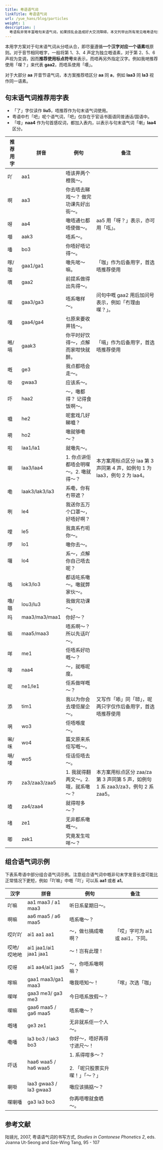```yaml
---
title: 粤语语气词
linkTitle: 粤语语气词
url: /yue_hans/blog/particles
weight: 1
description: |
  粤语有非常丰富嘅句末语气词，如果捞乱会造成好大交流障碍，本文列举出所有常见嘅粤语句末语气词同佢哋嘅推荐写法，等大家可以写规范粤文。
---
```



<Alert title="方案拣字原则">

本用字方案对于句末语气词从分唔从合，即尽量遵循**一个汉字对应一个语素**嘅原则。对于音节相同嘅字，一般将第 1、3、4 声定为独立嘅语素，对于第 2、5、6 声视为变调，因而**推荐使用标点符号**来表示，而唔再另外指定汉字。例如我哋推荐使用「㗎？」来代表 **gaa2**，而唔系使用「𠿪」。

对于大部分 **aa** 开音节语气词，本方案推荐唔区分 **aa** 同 **a**，例如 **laa3** 同 **la3** 视作同一语素。

</Alert>

## 句末语气词推荐用字表

<Alert title="说明">

- 「了」字仅读作 **liu5**，唔推荐作为句末语气词使用。
- 粤语中冇「吧」呢个语气词，「吧」仅存在于官话书面语同普通话/国语中。
- 「嗱」**naa4** 作为句首感叹词，都加入表内，以表示与句末语气词「喇」**laa4** 区分。

</Alert>

| 推荐用字 | 拼音           | 例句                                   | 备注                                                                             |
| -------- | -------------- | -------------------------------------- | -------------------------------------------------------------------------------- |
| 吖       | aa1            | 唔该畀两个橙我～。                     |                                                                                  |
| 啊       | aa3            | 你去唔去睇戏～？ 做完功课先好出街～。  |                                                                                  |
| 呀       | aa4            | 噉唔通乜都唔使做～。                   | aa5 用「呀？」表示，亦可用「咓」。                                               |
| 𡅅       | aak3           | 唔系～。                               |                                                                                  |
| 噃       | bo3            | 你唔好唔记得～。                       |                                                                                  |
| 𠺢/咖    | gaa1/ga1       | 噉先啱～嘛。                           | 「咖」作为后备用字，首选唔推荐使用                                               |
| 𠿪       | gaa2           | 前提系做得出先得～。                   |                                                                                  |
| 㗎       | gaa3/ga3       | 唔系噉样～。                           | 问句中嘅 gaa2 用后加问号表示，例如「冇理由㗎？」。                               |
| 嘎       | gaa4/ga4       | 乜原来要收畀钱～。                     |                                                                                  |
| 𠺝/嗝    | gaak3          | 你平时好饮得～，点解而家咁快就醉。     | 「嗝」作为后备用字，首选唔推荐使用                                               |
| 嘅       | ge3            | 我点都唔会走～。                       |                                                                                  |
| 啩       | gwaa3          | 应该系～。                             |                                                                                  |
| 吓       | haa2           | ～，噉都得？ 记得食饭啊～。            |                                                                                  |
| 嚱       | he2            | 呢套戏几好睇嚱？                       |                                                                                  |
| 嗬       | ho2            | 噉就够嘞～？                           |                                                                                  |
| 啦       | laa1/la1       | 就噉先～。                             |                                                                                  |
| 喇       | laa3/laa4      | 1. 你点讲佢都唔会明㗎～。2. 噉就得～？ | 本方案用标点区分 laa 第 3 声同第 4 声，如例句 1 为 laa3，例句 2 为 laa4。        |
| 嘞       | laak3/lak3/la3 | 系嘞，你有冇带遮？                     |                                                                                  |
| 咧       | le4            | 我送你五万个口罩～，好唔好啊？         |                                                                                  |
| 哩       | le5            | 我真系冇呃你～。                       |                                                                                  |
| 啰       | lo1            | 噉你去～。                             |                                                                                  |
| 囖       | lo4            | 系～，点解你自己唔去呢？               |                                                                                  |
| 咯       | lok3/lo3       | 都话咗系噉～。噉就弊家伙～。           |                                                                                  |
| 噜/𡀔    | lou3/lu3       | 我做完功课～。                         |                                                                                  |
| 吗       | maa3/ma3/maa1  | 你好～？                               |                                                                                  |
| 嘛       | maa5/maa3      | 唔系啊～？所以先话吖～。               |                                                                                  |
| 咩       | me1            | 佢唔系好叻嘅～？                       |                                                                                  |
| 嗱       | naa4           | ～，就喺呢度。                         |                                                                                  |
| 呢       | ne1/le1        | 佢系做咩嘅～？                         |                                                                                  |
| 添       | tim1           | 我以为你会去埋佢屋企～。               | 又写作「㖭」同「𠻹」，呢两只字仅作后备用字，首选唔推荐使用                       |
| 㖞       | wo3            | 佢唔喺度～。                           |                                                                                  |
| 啝/咊    | wo4            | 篇文原来系佢写嘅～。                   |                                                                                  |
| 𡁜/唩    | wo5            | 佢话佢唔去～。                         |                                                                                  |
| 咋       | za3/zaa3/zaa5  | 1. 我就得翻两文～。2. 哦，就系噉～？   | 本方案用标点区分 zaa/za 第 3 声同第 5 声，如例句 1 系 zaa3/za3，例句 2 系 zaa5。 |
| 喳       | za4/zaa4       | 就得咁多～？                           |                                                                                  |
| 啫       | ze1            | 无非都系噉嘅～。                       |                                                                                  |
| 唧       | zek1           | 究竟发生咗咩～？                       |                                                                                  |

## 组合语气词示例

<Alert title="说明">

下表系粤语中部分组合语气词示例。注意组合语气词中嘅非句末字发音长度可能比正常情况下更短，例如「吖嘛」中嘅「吖」可以系 **aa1** 或者 **a1**。

</Alert>

| 汉字        | 拼音                   | 例句                                                      | 备注                             |
| ----------- | ---------------------- | --------------------------------------------------------- | -------------------------------- |
| 吖嘛        | aa1 maa3 / a1 maa3     | 听日系星期日～。                                          |                                  |
| 啊嘛        | aa6 maa5 / a6 maa5     | 唔系噉～？                                                |                                  |
| 哎吖吖      | ai1 aa1 aa1            | ～，做乜搞成噉啊？                                        | 「哎」字可为 ai1 或 aai1，下同。 |
| 哎吔/哎吔吔 | ai1 jaa1/ai1 jaa1 jaa1 | ～！岂有此理！                                            |                                  |
| 哎呀        | ai1 aa4/ai1 jaa5       | ～，你唔系噉啊嘛？                                        |                                  |
| 𠺢嘛        | gaa1 maa3/ga1 maa3     | 噉我唔知～！                                              | 「𠺢」次选「咖」                 |
| 㗎咩        | gaa3 me3/ ga3 me3      | 今日唔系放假～？                                          |                                  |
| 㗎嘛        | gaa6 maa5 / ga6 maa5   | 唔系噉～？                                                |                                  |
| 嘅啫        | ge3 ze1                | 无非就系佢一个人～。                                      |                                  |
| 嘞噃        | la3 bo3 / lak3 bo3     | 你好～，唔好再得寸进尺～！                                |                                  |
| 吓话        | haa6 waa5 / ha6 waa5   | 1. 系得咁多～？<br/><br/> 2. 「呢只股票实升㗎！」「～？」 |                                  |
| 喇啩        | laa3 gwaa3 / la3 gwaa3 | 噉应该搞掂～？                                            |                                  |
| 㗎喇噃      | ga3 la3 bo3            | 你再唔嚟就食晒～。                                        |                                  |

## 参考文献

陆镜光, 2007, 粤语语气词的书写方式, _Studies in Cantonese Phonetics 2_, eds. Joanna Ut-Seong and Sze-Wing Tang, 95 - 107
